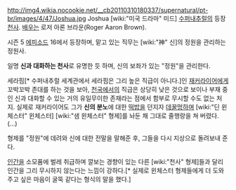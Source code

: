 http://img4.wikia.nocookie.net/__cb20110310180337/supernatural/pt-br/images/4/47/Joshua.jpg
Joshua
[wiki:"미국 드라마" 미드] [[수퍼내추럴]]의 등장 [[천사]]. [[배우]]는 로저 아론 브라운(Roger Aaron Brown).

시즌 5 [[에피소드]] 16에서 등장하며, 맡고 있는 직무는 [wiki:"神" 신]의 정원을 관리하는 정원사.

일명 '''신과 대화하는 천사'''로 유명한 듯 하며, 신의 보좌가 있는 "정원"을 관리한다.

세라핌[* 수퍼내추럴 세계관에서 세라핌은 그리 높은 직급이 아니다.]인 [[재커라이어]]에게 꼬박꼬박 존대를 하는 것을 보아, [[천국]]에서의 직급은 상당히 낮은 것으로 보이나 부재 중인 신과 대화할 수 있는 거의 유일무이한 존재라는 점에서 함부로 무시할 수도 없는 처지. 실제로 재커라이어도 그가 '''신의 분노'''에 대한 [[떡밥]]을 던지자 [[데꿀멍]]하며 [wiki:"딘 윈체스터" 윈체스터] [wiki:"샘 윈체스터" 형제]를 놔둔 채 그대로 줄행랑을 쳐 버렸다.(...)

형제를 "정원"에 데려와 신에 대한 전말을 말해준 후, 그들을 다시 지상으로 돌려보내 준다.

[[인간]]을 소모품에 벌레 취급하며 깔보는 경향이 있는 다른 [wiki:"천사" 형제]들과 달리 인간을 그리 무시하지 않는다는 느낌이 강하다.[* 실제로 윈체스터 형제들에게 더 도와주고 싶은 마음이 굴뚝 같다는 형식의 말을 했다.]
